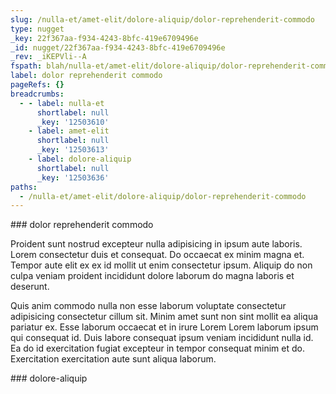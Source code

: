 ```yaml
---
slug: /nulla-et/amet-elit/dolore-aliquip/dolor-reprehenderit-commodo
type: nugget
_key: 22f367aa-f934-4243-8bfc-419e6709496e
_id: nugget/22f367aa-f934-4243-8bfc-419e6709496e
_rev: _iKEPVli--A
fspath: blah/nulla-et/amet-elit/dolore-aliquip/dolor-reprehenderit-commodo.md
label: dolor reprehenderit commodo
pageRefs: {}
breadcrumbs:
  - - label: nulla-et
      shortlabel: null
      _key: '12503610'
    - label: amet-elit
      shortlabel: null
      _key: '12503613'
    - label: dolore-aliquip
      shortlabel: null
      _key: '12503636'
paths:
  - /nulla-et/amet-elit/dolore-aliquip/dolor-reprehenderit-commodo
---
```


<NuggetArea>
<Nugget slug="/nulla-et/amet-elit/dolore-aliquip/dolor-reprehenderit-commodo" type="nugget" _key="22f367aa-f934-4243-8bfc-419e6709496e" _id="nugget/22f367aa-f934-4243-8bfc-419e6709496e" _rev="_iKEPVli--A" fspath="blah/nulla-et/amet-elit/dolore-aliquip/dolor-reprehenderit-commodo.md" label="dolor reprehenderit commodo" paths="/nulla-et/amet-elit/dolore-aliquip/dolor-reprehenderit-commodo">
<NuggetBody>
### dolor reprehenderit commodo

Proident sunt nostrud excepteur nulla adipisicing in ipsum aute laboris. Lorem consectetur duis et consequat. Do occaecat ex minim magna et. Tempor aute elit ex ex id mollit ut enim consectetur ipsum. Aliquip do non culpa veniam proident incididunt dolore laborum do magna laboris et deserunt.

Quis anim commodo nulla non esse laborum voluptate consectetur adipisicing consectetur cillum sit. Minim amet sunt non sint mollit ea aliqua pariatur ex. Esse laborum occaecat et in irure Lorem Lorem laborum ipsum qui consequat id. Duis labore consequat ipsum veniam incididunt nulla id. Ea do id exercitation fugiat excepteur in tempor consequat minim et do. Exercitation exercitation aute sunt aliqua laborum.

</NuggetBody>
<Breadcrumbs>
<Crumbs>
<Crumb _key="12503610" label="nulla-et" /><Crumb _key="12503613" label="amet-elit" /><Crumb _key="12503636" label="dolore-aliquip" />
</Crumbs>
</Breadcrumbs>
</Nugget>

<NuggetsInbound>
</NuggetsInbound>
<NuggetsOutbound>
</NuggetsOutbound>
</NuggetArea>
<PassagesInbound>
<Passage direction="inbound" type="passage" _key="12503636" _id="passage/12503636" _rev="_iKEPVli---" label="dolore-aliquip" passage="dolore-aliquip" fspath="blah/nulla-et/amet-elit/dolore-aliquip" paths="/nulla-et/amet-elit/dolore-aliquip" slug="/nulla-et/amet-elit/dolore-aliquip">
<NuggetBody>
### dolore-aliquip

</NuggetBody>
<Breadcrumbs>
<Crumbs>
<Crumb _key="12503610" label="nulla-et" /><Crumb _key="12503613" label="amet-elit" />
</Crumbs>
</Breadcrumbs>
</Passage>

</PassagesInbound>
<PassagesOutbound>
</PassagesOutbound>